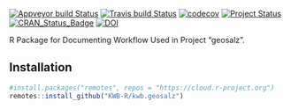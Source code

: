 [![Appveyor build Status](https://ci.appveyor.com/api/projects/status/hq86yd3s3xi0t371/branch/master?svg=true)](https://ci.appveyor.com/project/KWB-R/kwb-geosalz/branch/master)
[![Travis build Status](https://travis-ci.org/KWB-R/kwb.geosalz.svg?branch=master)](https://travis-ci.org/KWB-R/kwb.geosalz)
[![codecov](https://codecov.io/github/KWB-R/kwb.geosalz/branch/master/graphs/badge.svg)](https://codecov.io/github/KWB-R/kwb.geosalz)
[![Project Status](https://img.shields.io/badge/lifecycle-experimental-orange.svg)](https://www.tidyverse.org/lifecycle/#experimental)
[![CRAN_Status_Badge](https://www.r-pkg.org/badges/version/kwb.geosalz)]()
[![DOI](https://zenodo.org/badge/DOI/10.5281/zenodo.2563870.svg)](https://doi.org/10.5281/zenodo.2563870)

R Package for Documenting Workflow Used in Project "geosalz".

## Installation

```r
#install.packages("remotes", repos = "https://cloud.r-project.org")
remotes::install_github("KWB-R/kwb.geosalz")
```
